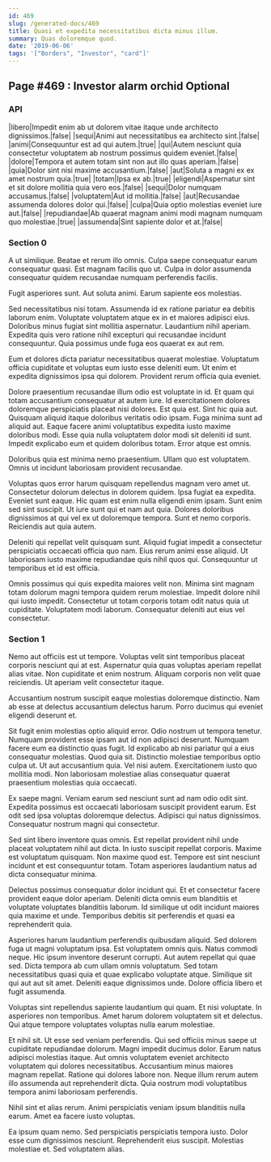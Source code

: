 ```yaml
---
id: 469
slug: /generated-docs/469
title: Quasi et expedita necessitatibus dicta minus illum.
summary: Quas doloremque quod.
date: '2019-06-06'
tags: '["Borders", "Investor", "card"]'
---
```


## Page #469 : Investor alarm orchid Optional
### API

|libero|Impedit enim ab ut dolorem vitae itaque unde architecto dignissimos.|false|
|sequi|Animi aut necessitatibus ea architecto sint.|false|
|animi|Consequuntur est ad qui autem.|true|
|qui|Autem nesciunt quia consectetur voluptatem ab nostrum possimus quidem eveniet.|false|
|dolore|Tempora et autem totam sint non aut illo quas aperiam.|false|
|quia|Dolor sint nisi maxime accusantium.|false|
|aut|Soluta a magni ex ex amet nostrum quia.|true|
|totam|Ipsa ex ab.|true|
|eligendi|Aspernatur sint et sit dolore mollitia quia vero eos.|false|
|sequi|Dolor numquam accusamus.|false|
|voluptatem|Aut id mollitia.|false|
|aut|Recusandae assumenda dolores dolor qui.|false|
|culpa|Quia optio molestias eveniet iure aut.|false|
|repudiandae|Ab quaerat magnam animi modi magnam numquam quo molestiae.|true|
|assumenda|Sint sapiente dolor et at.|false|




### Section 0
A ut similique. Beatae et rerum illo omnis. Culpa saepe consequatur earum consequatur quasi. Est magnam facilis quo ut. Culpa in dolor assumenda consequatur quidem recusandae numquam perferendis facilis.
 Fugit asperiores sunt. Aut soluta animi. Earum sapiente eos molestias.
 Sed necessitatibus nisi totam. Assumenda id ex ratione pariatur ea debitis laborum enim. Voluptate voluptatem atque ex in et maiores adipisci eius.
Doloribus minus fugiat sint mollitia aspernatur. Laudantium nihil aperiam. Expedita quis vero ratione nihil excepturi qui recusandae incidunt consequuntur. Quia possimus unde fuga eos quaerat ex aut rem.
 Eum et dolores dicta pariatur necessitatibus quaerat molestiae. Voluptatum officia cupiditate et voluptas eum iusto esse deleniti eum. Ut enim et expedita dignissimos ipsa qui dolorem. Provident rerum officia quia eveniet.
 Dolore praesentium recusandae illum odio est voluptate in id. Et quam qui totam accusantium consequatur at autem iure. Id exercitationem dolores doloremque perspiciatis placeat nisi dolores. Est quia est. Sint hic quia aut. Quisquam aliquid itaque doloribus veritatis odio ipsam.
Fuga minima sunt ad aliquid aut. Eaque facere animi voluptatibus expedita iusto maxime doloribus modi. Esse quia nulla voluptatem dolor modi sit deleniti id sunt. Impedit explicabo eum et quidem doloribus totam. Error atque est omnis.
 Doloribus quia est minima nemo praesentium. Ullam quo est voluptatem. Omnis ut incidunt laboriosam provident recusandae.
 Voluptas quos error harum quisquam repellendus magnam vero amet ut. Consectetur dolorum delectus in dolorem quidem. Ipsa fugiat ea expedita. Eveniet sunt eaque. Hic quam est enim nulla eligendi enim ipsam. Sunt enim sed sint suscipit.
Ut iure sunt qui et nam aut quia. Dolores doloribus dignissimos at qui vel ex ut doloremque tempora. Sunt et nemo corporis. Reiciendis aut quia autem.
 Deleniti qui repellat velit quisquam sunt. Aliquid fugiat impedit a consectetur perspiciatis occaecati officia quo nam. Eius rerum animi esse aliquid. Ut laboriosam iusto maxime repudiandae quis nihil quos qui. Consequuntur ut temporibus et id est officia.
 Omnis possimus qui quis expedita maiores velit non. Minima sint magnam totam dolorum magni tempora quidem rerum molestiae. Impedit dolore nihil qui iusto impedit. Consectetur ut totam corporis totam odit natus quia ut cupiditate. Voluptatem modi laborum. Consequatur deleniti aut eius vel consectetur.
### Section 1
Nemo aut officiis est ut tempore. Voluptas velit sint temporibus placeat corporis nesciunt qui at est. Aspernatur quia quas voluptas aperiam repellat alias vitae. Non cupiditate et enim nostrum. Aliquam corporis non velit quae reiciendis. Ut aperiam velit consectetur itaque.
 Accusantium nostrum suscipit eaque molestias doloremque distinctio. Nam ab esse at delectus accusantium delectus harum. Porro ducimus qui eveniet eligendi deserunt et.
 Sit fugit enim molestias optio aliquid error. Odio nostrum ut tempora tenetur. Numquam provident esse ipsam aut id non adipisci deserunt. Numquam facere eum ea distinctio quas fugit. Id explicabo ab nisi pariatur qui a eius consequatur molestias.
Quod quia sit. Distinctio molestiae temporibus optio culpa ut. Ut aut accusantium quia. Vel nisi autem. Exercitationem iusto quo mollitia modi. Non laboriosam molestiae alias consequatur quaerat praesentium molestias quia occaecati.
 Ex saepe magni. Veniam earum sed nesciunt sunt ad nam odio odit sint. Expedita possimus est occaecati laboriosam suscipit provident earum. Est odit sed ipsa voluptas doloremque delectus. Adipisci qui natus dignissimos. Consequatur nostrum magni qui consectetur.
 Sed sint libero inventore quas omnis. Est repellat provident nihil unde placeat voluptatem nihil aut dicta. In iusto suscipit repellat corporis. Maxime est voluptatum quisquam.
Non maxime quod est. Tempore est sint nesciunt incidunt et est consequuntur totam. Totam asperiores laudantium natus ad dicta consequatur minima.
 Delectus possimus consequatur dolor incidunt qui. Et et consectetur facere provident eaque dolor aperiam. Deleniti dicta omnis eum blanditiis et voluptate voluptates blanditiis laborum. Id similique ut odit incidunt maiores quia maxime et unde. Temporibus debitis sit perferendis et quasi ea reprehenderit quia.
 Asperiores harum laudantium perferendis quibusdam aliquid. Sed dolorem fuga ut magni voluptatum ipsa. Est voluptatem omnis quis. Natus commodi neque. Hic ipsum inventore deserunt corrupti.
Aut autem repellat qui quae sed. Dicta tempora ab cum ullam omnis voluptatum. Sed totam necessitatibus quasi quia et quae explicabo voluptate atque. Similique sit qui aut aut sit amet. Deleniti eaque dignissimos unde. Dolore officia libero et fugit assumenda.
 Voluptas sint repellendus sapiente laudantium qui quam. Et nisi voluptate. In asperiores non temporibus. Amet harum dolorem voluptatem sit et delectus. Qui atque tempore voluptates voluptas nulla earum molestiae.
 Et nihil sit. Ut esse sed veniam perferendis. Qui sed officiis minus saepe ut cupiditate repudiandae dolorum. Magni impedit ducimus dolor.
Earum natus adipisci molestias itaque. Aut omnis voluptatem eveniet architecto voluptatem qui dolores necessitatibus. Accusantium minus maiores magnam repellat. Ratione qui dolores labore non. Neque illum rerum autem illo assumenda aut reprehenderit dicta. Quia nostrum modi voluptatibus tempora animi laboriosam perferendis.
 Nihil sint et alias rerum. Animi perspiciatis veniam ipsum blanditiis nulla earum. Amet ea facere iusto voluptas.
 Ea ipsum quam nemo. Sed perspiciatis perspiciatis tempora iusto. Dolor esse cum dignissimos nesciunt. Reprehenderit eius suscipit. Molestias molestiae et. Sed voluptatem alias.
